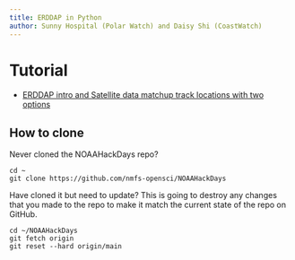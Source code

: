 ```yaml
---
title: ERDDAP in Python
author: Sunny Hospital (Polar Watch) and Daisy Shi (CoastWatch)
---
```



# Tutorial

* [ERDDAP intro and Satellite data matchup track locations with two options](erddap_intro_satellite_matchup_track_2_options.html)


## How to clone

Never cloned the NOAAHackDays repo?
```
cd ~
git clone https://github.com/nmfs-opensci/NOAAHackDays
```

Have cloned it but need to update? This is going to destroy any changes that you made to the repo to make it match the current state of the repo on GitHub.

```  
cd ~/NOAAHackDays
git fetch origin
git reset --hard origin/main
```


